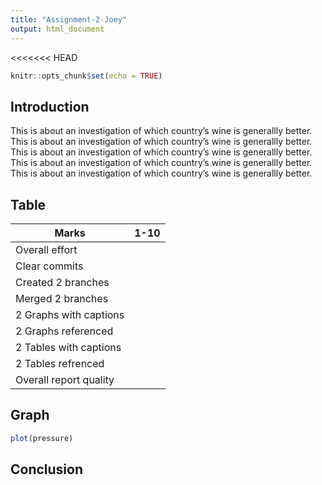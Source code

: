 ```yaml
---
title: "Assignment-2-Joey"
output: html_document
---
```


<<<<<<< HEAD
```r
knitr::opts_chunk$set(echo = TRUE)
```

## Introduction
This is about an investigation of which country's wine is generallly better. This is about an investigation of which country's wine is generallly better. This is about an investigation of which country's wine is generallly better. This is about an investigation of which country's wine is generallly better. This is about an investigation of which country's wine is generallly better. 

## Table
|Marks                     |1-10 |
|--------------------------|:---:|
| Overall effort           |     | 
| Clear commits            |     | 
| Created 2 branches       |     |  
| Merged 2 branches        |     |
| 2 Graphs with captions   |     |
| 2 Graphs referenced      |     |
| 2 Tables with captions   |     |
| 2 Tables refrenced       |     |
| Overall report quality   |     |



## Graph
```r
plot(pressure)
```



## Conclusion
